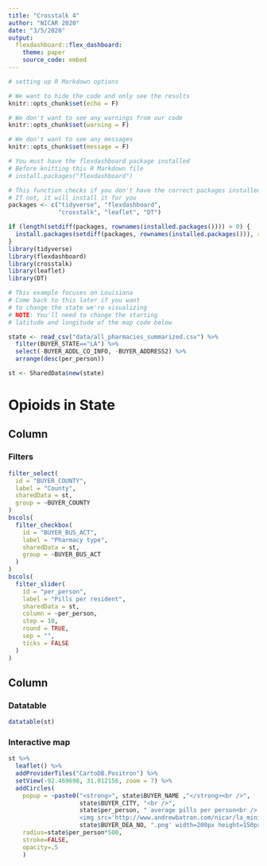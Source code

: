 ```yaml
---
title: "Crosstalk 4"
author: "NICAR 2020"
date: "3/5/2020"
output:
  flexdashboard::flex_dashboard:
    theme: paper
    source_code: embed
---
```


```r
# setting up R Markdown options

# We want to hide the code and only see the results
knitr::opts_chunk$set(echo = F)

# We don't want to see any warnings from our code
knitr::opts_chunk$set(warning = F)

# We don't want to see any messages
knitr::opts_chunk$set(message = F)
```

```r
# You must have the flexdashboard package installed
# Before knitting this R Markdown file
# install.packages("flexdashboard")

# This function checks if you don't have the correct packages installed yet
# If not, it will install it for you
packages <- c("tidyverse", "flexdashboard",
              "crosstalk", "leaflet", "DT")

if (length(setdiff(packages, rownames(installed.packages()))) > 0) {
  install.packages(setdiff(packages, rownames(installed.packages())), repos = "http://cran.us.r-project.org")  
}
library(tidyverse)
library(flexdashboard)
library(crosstalk)  
library(leaflet)   
library(DT)   
```

```r
# This example focuses on Louisiana
# Come back to this later if you want 
# to change the state we're visualizing
# NOTE: You'll need to change the starting
# latitude and longitude of the map code below

state <- read_csv("data/all_pharmacies_summarized.csv") %>% 
  filter(BUYER_STATE=="LA") %>% 
  select(-BUYER_ADDL_CO_INFO, -BUYER_ADDRESS2) %>% 
  arrange(desc(per_person))

st <- SharedData$new(state)
```

Opioids in State {data-icon="ion-stats-bars"}
=====================================  

Column {data-width=200}
-------------------------------------

### Filters

```r
filter_select(
  id = "BUYER_COUNTY",
  label = "County",
  sharedData = st,
  group = ~BUYER_COUNTY
)
bscols(
  filter_checkbox(
    id = "BUYER_BUS_ACT",
    label = "Pharmacy type",
    sharedData = st,
    group = ~BUYER_BUS_ACT
  )
)
bscols(
  filter_slider(
    id = "per_person",
    label = "Pills per resident",
    sharedData = st,
    column = ~per_person,
    step = 10,
    round = TRUE,
    sep = "",
    ticks = FALSE
  )
)

```


Column {data-width=800}
-------------------------------------

### Datatable

```r
datatable(st)
```


### Interactive map

```r
st %>% 
  leaflet() %>%
  addProviderTiles("CartoDB.Positron") %>% 
  setView(-92.469698, 31.012156, zoom = 7) %>% 
  addCircles(
    popup = ~paste0("<strong>", state$BUYER_NAME ,"</strong><br />",
                    state$BUYER_CITY, "<br />",
                    state$per_person, " average pills per person<br />
                    <img src='http://www.andrewbatran.com/nicar/la_minicharts/plot_",
                    state$BUYER_DEA_NO, ".png' width=200px height=150px/>"),
    radius=state$per_person*500,
    stroke=FALSE,
    opacity=.5
    )
```
